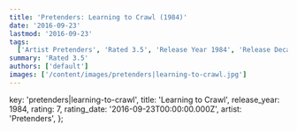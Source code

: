 ```yaml
---
title: 'Pretenders: Learning to Crawl (1984)'
date: '2016-09-23'
lastmod: '2016-09-23'
tags:
  ['Artist Pretenders', 'Rated 3.5', 'Release Year 1984', 'Release Decade 1980']
summary: 'Rated 3.5'
authors: ['default']
images: ['/content/images/pretenders|learning-to-crawl.jpg']
---
```


  key: 'pretenders|learning-to-crawl',
  title: 'Learning to Crawl',
  release_year: 1984,
  rating: 7,
  rating_date: '2016-09-23T00:00:00.000Z',
  artist: 'Pretenders',
};

<MusicRating data={data} />
